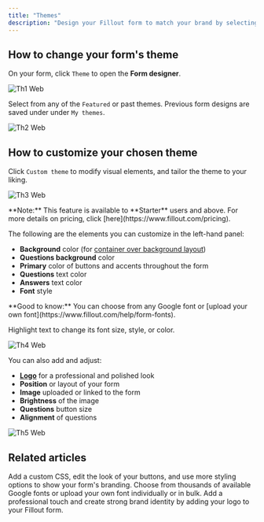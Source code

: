 ```yaml
---
title: "Themes"
description: "Design your Fillout form to match your brand by selecting from hundreds of customizable pre-built themes or creating your own. Edit colors, fonts, sizes, and more."
---
```


## How to change your form's theme

On your form, click `Theme` to open the **Form designer**.

![Th1 Web](/images/th1.webp)

Select from any of the `Featured` or past themes. Previous form designs are saved under under `My themes`.

![Th2 Web](/images/th2.webp)

## How to customize your chosen theme

Click `Custom theme` to modify visual elements, and tailor the theme to your liking.

![Th3 Web](/images/th3.webp)

<Note>
  **Note:** This feature is available to **Starter** users and above. For more details on pricing, click [here](https://www.fillout.com/pricing).
</Note>

The following are the elements you can customize in the left-hand panel:

- **Background** color (for [container over background layout](https://www.notion.so/Form-page-layout-c8f89bd3ac4e41fa9dbc15f43cdd5f64?pvs=21))
- **Questions background** color
- **Primary** color of buttons and accents throughout the form
- **Questions** text color
- **Answers** text color
- **Font** style

<Check>
  **Good to know:** You can choose from any Google font or [upload your own font](https://www.fillout.com/help/form-fonts).
</Check>

Highlight text to change its font size, style, or color.

![Th4 Web](/images/th4.webp)

You can also add and adjust:

- [**Logo**](https://www.notion.so/Add-a-logo-f536f629e0304721a4cc56bbeed4a6ab?pvs=21) for a professional and polished look
- **Position** or layout of your form
- **Image** uploaded or linked to the form
- **Brightness** of the image
- **Questions** button size
- **Alignment** of questions

![Th5 Web](/images/th5.webp)

## Related articles

<CardGroup cols={3}>
  <Card title="Advanced designer" icon="paintbrush-pencil" iconType="regular" color="#FFC738">
    Add a custom CSS, edit the look of your buttons, and use more styling options to show your form's branding.
  </Card>
  <Card title="Change fonts" icon="font-case" iconType="regular" color="#FFC738">
    Choose from thousands of available Google fonts or  upload your own font individually or in bulk.
  </Card>
  <Card title="Add a logo" icon="airbnb" iconType="regular" color="#FFC738">
    Add a professional touch and create strong brand identity by adding your logo to your Fillout form.
  </Card>
</CardGroup>